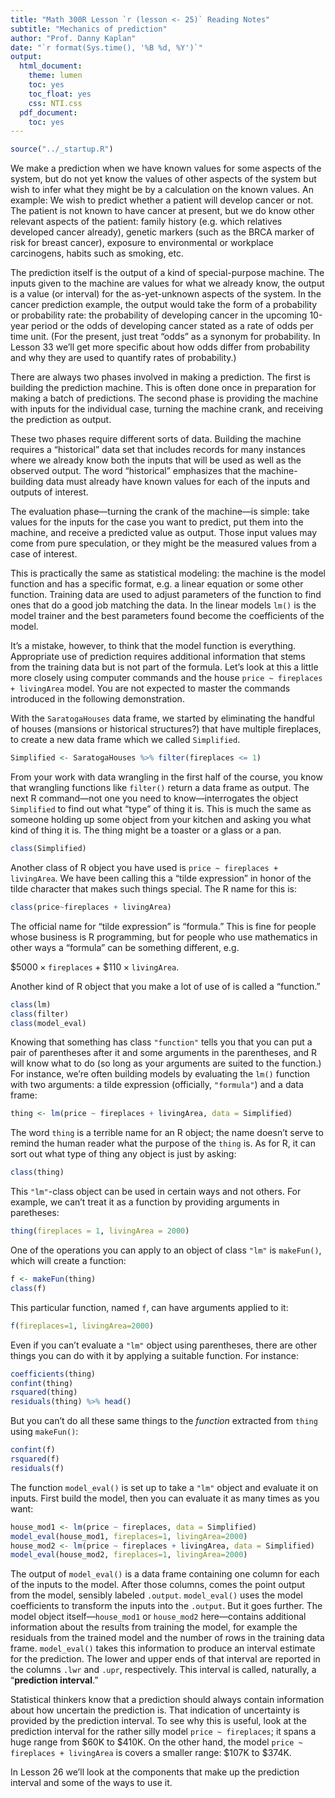 ```yaml
---
title: "Math 300R Lesson `r (lesson <- 25)` Reading Notes"
subtitle: "Mechanics of prediction"
author: "Prof. Danny Kaplan"
date: "`r format(Sys.time(), '%B %d, %Y')`"
output:
  html_document:
    theme: lumen
    toc: yes
    toc_float: yes
    css: NTI.css
  pdf_document:
    toc: yes
---
```


```r
source("../_startup.R")
```

We make a prediction when we have known values for some aspects of the system, but do not yet know the values of other aspects of the system but wish to infer what they might be by a calculation on the known values. An example: We wish to predict whether a patient will develop cancer or not. The patient is not known to have cancer at present, but we do know other relevant aspects of the patient: family history (e.g. which relatives developed cancer already), genetic markers (such as the BRCA marker of risk for breast cancer), exposure to environmental or workplace carcinogens, habits such as smoking, etc. 

The prediction itself is the output of a kind of special-purpose machine. The inputs given to the machine are values for what we already know, the output is a value (or interval) for the as-yet-unknown aspects of the system. In the cancer prediction example, the output would take the form of a probability or probability rate: the probability of developing cancer in the upcoming 10-year period or the odds of developing cancer stated as a rate of odds per time unit. (For the present, just treat "odds" as a synonym for probability. In Lesson 33 we'll get more specific about how odds differ from probability and why they are used to quantify rates of probability.)

There are always two phases involved in making a prediction. The first is building the prediction machine. This is often done once in preparation for making a batch of predictions. The second phase is providing the machine with inputs for the individual case, turning the machine crank, and receiving the prediction as output.

These two phases require different sorts of data. Building the machine requires a "historical" data set that includes records for many instances where we already know both the inputs that will be used as well as the observed output. The word "historical" emphasizes that the machine-building data must already have known values for each of the inputs and outputs of interest.

The evaluation phase---turning the crank of the machine---is simple: take values for the inputs for the case you want to predict, put them into the machine, and receive a predicted value as output. Those input values may come from pure speculation, or they might be the measured values from a case of interest.

This is practically the same as statistical modeling: the machine is the model function and has a specific format, e.g. a linear equation or some other function. Training data are used to adjust parameters of the function to find ones that do a good job matching the data. In the linear models `lm()` is the model trainer and the best parameters found become the coefficients of the model. 

It's a mistake, however, to think that the model function is everything. Appropriate use of prediction requires additional information that stems from the training data but is not part of the formula. Let's look at this a little more closely using computer commands and the house `price ~ fireplaces + livingArea` model. You are not expected to master the commands introduced in the following demonstration.

::: {.callout-warning}
With the `SaratogaHouses` data frame, we started by eliminating the handful of houses (mansions or historical structures?) that have multiple fireplaces, to create a new data frame which we called `Simplified`.

```r
Simplified <- SaratogaHouses %>% filter(fireplaces <= 1)
```

From your work with data wrangling in the first half of the course, you know that wrangling functions like `filter()` return a data frame as output. The next R command---not one you need to know---interrogates the object `Simplified` to find out what "type" of thing it is. This is much the same as someone holding up some object from your kitchen and asking you what kind of thing it is. The thing might be a toaster or a glass or a pan. 

```r
class(Simplified)
```

Another class of R object you have used is `price ~ fireplaces + livingArea`. We have been calling this a "tilde expression" in honor of the tilde character that makes such things special. The R name for this is:

```r
class(price~fireplaces + livingArea)
```
The official name for "tilde expression" is "formula." This is fine for people whose business is R programming, but for people who use mathematics in other ways a "formula" can be something different, e.g. 

$\$5000 \times \mathtt{fireplaces} + \$110 \times \mathtt{livingArea}$. 

Another kind of R object that you make a lot of use of is called a "function."

```r
class(lm)
class(filter)
class(model_eval)
```

Knowing that something has class `"function"` tells you that you can put a pair of parentheses after it and some arguments in the parentheses, and R will know what to do (so long as your arguments are suited to the function.) For instance, we're often building models by evaluating the `lm()` function with two arguments: a tilde expression (officially, `"formula"`) and a data frame:

```r
thing <- lm(price ~ fireplaces + livingArea, data = Simplified)
```

The word `thing` is a terrible name for an R object; the name doesn't serve to remind the human reader what the purpose of the `thing` is. As for R, it can sort out what type of thing any object is just by asking:

```r
class(thing)
```

This `"lm"`-class object can be used in certain ways and not others. For example, we can't treat it as a function by providing arguments in paretheses:

```r
thing(fireplaces = 1, livingArea = 2000)
```

One of the operations you can apply to an object of class `"lm"` is `makeFun()`, which will create a function:

```r
f <- makeFun(thing)
class(f)
```

This particular function, named `f`, can have arguments applied to it:

```r
f(fireplaces=1, livingArea=2000)
```

Even if you can't evaluate a `"lm"` object using parentheses, there are other things you can do with it by applying a suitable function. For instance:

```r
coefficients(thing)
confint(thing)
rsquared(thing)
residuals(thing) %>% head()
```

But you can't do all these same things to the *function* extracted from `thing` using `makeFun()`:

```r
confint(f)
rsquared(f)
residuals(f) 
```
:::

The function `model_eval()` is set up to take a `"lm"` object and evaluate it on inputs. First build the model, then you can evaluate it as many times as you want:

```r
house_mod1 <- lm(price ~ fireplaces, data = Simplified)
model_eval(house_mod1, fireplaces=1, livingArea=2000)
house_mod2 <- lm(price ~ fireplaces + livingArea, data = Simplified)
model_eval(house_mod2, fireplaces=1, livingArea=2000) 
```
The output of `model_eval()` is a data frame containing one column for each of the inputs to the model. After those columns, comes the point output from the model, sensibly labeled `.output`.  `model_eval()` uses the model coefficients to transform the inputs into the `.output`. But it goes further. The model object itself---`house_mod1` or `house_mod2` here---contains additional information about the results from training the model, for example the residuals from the trained model and the number of rows in the training data frame. `model_eval()` takes this information to produce an interval estimate for the prediction. The lower and upper ends of that interval are reported in the columns `.lwr` and `.upr`, respectively. This interval is called, naturally, a "**prediction interval**."

Statistical thinkers know that a prediction should always contain information about how uncertain the prediction is. That indication of uncertainty is provided by the prediction interval. To see why this is useful, look at the prediction interval for the rather silly model `price ~ fireplaces`; it spans a huge range from $60K to $410K. On the other hand, the model `price ~ fireplaces + livingArea` is covers a smaller range: $107K to $374K.

In Lesson 26 we'll look at the components that make up the prediction interval and some of the ways to use it.

